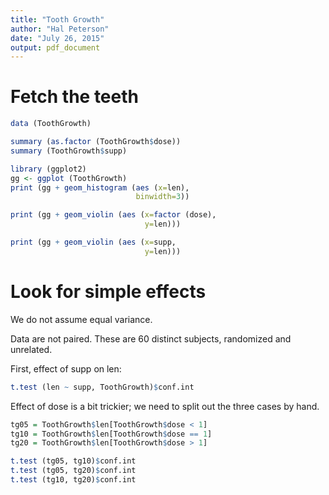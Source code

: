 ```yaml
---
title: "Tooth Growth"
author: "Hal Peterson"
date: "July 26, 2015"
output: pdf_document
---
```


# Fetch the teeth

```r
data (ToothGrowth)

summary (as.factor (ToothGrowth$dose))
summary (ToothGrowth$supp)

library (ggplot2)
gg <- ggplot (ToothGrowth)
print (gg + geom_histogram (aes (x=len),
                            binwidth=3))

print (gg + geom_violin (aes (x=factor (dose), 
                              y=len)))

print (gg + geom_violin (aes (x=supp,
                              y=len)))
```

# Look for simple effects

We do not assume equal variance.

Data are not paired. These are 60 distinct subjects, randomized and unrelated.

First, effect of supp on len:

```r
t.test (len ~ supp, ToothGrowth)$conf.int
```

Effect of dose is a bit trickier; we need to split out the three cases by hand.

```r
tg05 = ToothGrowth$len[ToothGrowth$dose < 1]
tg10 = ToothGrowth$len[ToothGrowth$dose == 1]
tg20 = ToothGrowth$len[ToothGrowth$dose > 1]

t.test (tg05, tg10)$conf.int
t.test (tg05, tg20)$conf.int
t.test (tg10, tg20)$conf.int
```
